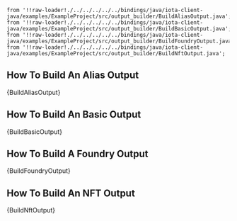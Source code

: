     from '!!raw-loader!./../../../../../bindings/java/iota-client-java/examples/ExampleProject/src/output_builder/BuildAliasOutput.java';
    from '!!raw-loader!./../../../../../bindings/java/iota-client-java/examples/ExampleProject/src/output_builder/BuildBasicOutput.java';
    from '!!raw-loader!./../../../../../bindings/java/iota-client-java/examples/ExampleProject/src/output_builder/BuildFoundryOutput.java';
    from '!!raw-loader!./../../../../../bindings/java/iota-client-java/examples/ExampleProject/src/output_builder/BuildNftOutput.java';

## How To Build An Alias Output
<CodeBlock className="language-java">
    {BuildAliasOutput}
</CodeBlock>

## How To Build An Basic Output
<CodeBlock className="language-java">
    {BuildBasicOutput}
</CodeBlock>

## How To Build A Foundry Output
<CodeBlock className="language-java">
    {BuildFoundryOutput}
</CodeBlock>

## How To Build An NFT Output
<CodeBlock className="language-java">
    {BuildNftOutput}
</CodeBlock>